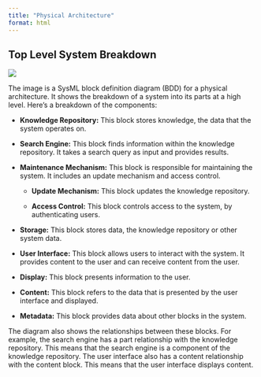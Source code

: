 ```yaml
---
title: "Physical Architecture"
format: html
---
```


## Top Level System Breakdown

![](images/paste-1.png)

The image is a SysML block definition diagram (BDD) for a physical architecture. It shows the breakdown of a system into its parts at a high level. Here’s a breakdown of the components:

-   **Knowledge Repository:** This block stores knowledge, the data that the system operates on.

-   **Search Engine:** This block finds information within the knowledge repository. It takes a search query as input and provides results.

-   **Maintenance Mechanism:** This block is responsible for maintaining the system. It includes an update mechanism and access control.

    -   **Update Mechanism:** This block updates the knowledge repository.

    -   **Access Control:** This block controls access to the system, by authenticating users.

-   **Storage:** This block stores data, the knowledge repository or other system data.

-   **User Interface:** This block allows users to interact with the system. It provides content to the user and can receive content from the user.

-   **Display:** This block presents information to the user.

-   **Content:** This block refers to the data that is presented by the user interface and displayed.

-   **Metadata:** This block provides data about other blocks in the system.

The diagram also shows the relationships between these blocks. For example, the search engine has a part relationship with the knowledge repository. This means that the search engine is a component of the knowledge repository. The user interface also has a content relationship with the content block. This means that the user interface displays content.